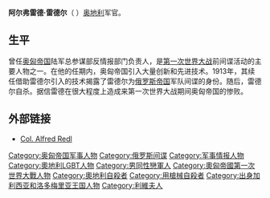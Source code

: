 '''阿尔弗雷德·雷德尔'''（{{lang-de|Alfred Redl}}  {{bd|1864年|3月14日|1913年|5月25日}}）[[奥地利|奥地利]]军官。

==生平==
曾任[[奥匈帝国|奥匈帝国]]陆军总参谋部反情报部门负责人，是[[第一次世界大战|第一次世界大战]]前间谍活动的主要人物之一。在他的任期内，奥匈帝国引入大量创新和先进技术。1913年，其续任借助雷德尔引入的技术揭露了雷德尔为[[俄罗斯帝国|俄罗斯帝国]]军队间谍的身份。随后，雷德尔自杀。据信雷德在很大程度上造成来第一次世界大战期间奥匈帝国的惨败。

== 外部链接 ==
* [http://www.trivia-library.com/a/world-war-i-russian-spy-col-alfred-redl.htm Col. Alfred Redl]

{{苏联间谍}}
{{Authority control}}
{{DEFAULTSORT:Redl, Alfred}}
[[Category:奥匈帝国军事人物|Category:奥匈帝国军事人物]]
[[Category:俄罗斯间谍|Category:俄罗斯间谍]]
[[Category:军事情报人物|Category:军事情报人物]]
[[Category:奧地利LGBT人物|Category:奧地利LGBT人物]]
[[Category:男同性戀軍人|Category:男同性戀軍人]]
[[Category:奧匈帝國第一次世界大戰人物|Category:奧匈帝國第一次世界大戰人物]]
[[Category:奧地利自殺者|Category:奧地利自殺者]]
[[Category:用槍械自殺者|Category:用槍械自殺者]]
[[Category:出身加利西亚和洛多梅里亚王国人物|Category:出身加利西亚和洛多梅里亚王国人物]]
[[Category:利維夫人|Category:利維夫人]]
